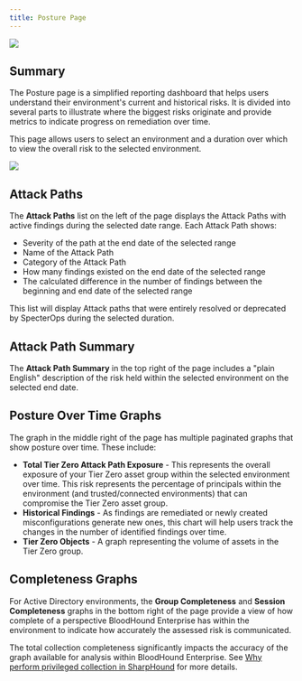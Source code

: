 ---
title: Posture Page
---

<img noZoom src="/assets/enterprise-edition-pill-tag.svg"/> 

## Summary

The Posture page is a simplified reporting dashboard that helps users understand their environment's current and historical risks. It is divided into several parts to illustrate where the biggest risks originate and provide metrics to indicate progress on remediation over time.

This page allows users to select an environment and a duration over which to view the overall risk to the selected environment.

<Frame>
  <img src="/assets/image1-18.png"/>
</Frame>

## Attack Paths

The **Attack Paths** list on the left of the page displays the Attack Paths with active findings during the selected date range. Each Attack Path shows:

* Severity of the path at the end date of the selected range
* Name of the Attack Path
* Category of the Attack Path
* How many findings existed on the end date of the selected range
* The calculated difference in the number of findings between the beginning and end date of the selected range

This list will display Attack paths that were entirely resolved or deprecated by SpecterOps during the selected duration.

## Attack Path Summary

The **Attack Path Summary** in the top right of the page includes a "plain English" description of the risk held within the selected environment on the selected end date.

## Posture Over Time Graphs

The graph in the middle right of the page has multiple paginated graphs that show posture over time. These include:

* **Total Tier Zero Attack Path Exposure** \- This represents the overall exposure of your Tier Zero asset group within the selected environment over time. This risk represents the percentage of principals within the environment (and trusted/connected environments) that can compromise the Tier Zero asset group.
* **Historical Findings** \- As findings are remediated or newly created misconfigurations generate new ones, this chart will help users track the changes in the number of identified findings over time.
* **Tier Zero Objects** \- A graph representing the volume of assets in the Tier Zero group.

## Completeness Graphs

For Active Directory environments, the **Group Completeness** and **Session Completeness** graphs in the bottom right of the page provide a view of how complete of a perspective BloodHound Enterprise has within the environment to indicate how accurately the assessed risk is communicated.

The total collection completeness significantly impacts the accuracy of the graph available for analysis within BloodHound Enterprise. See [Why perform privileged collection in SharpHound](/collect-data/enterprise-collection/privileged-collection) for more details.
